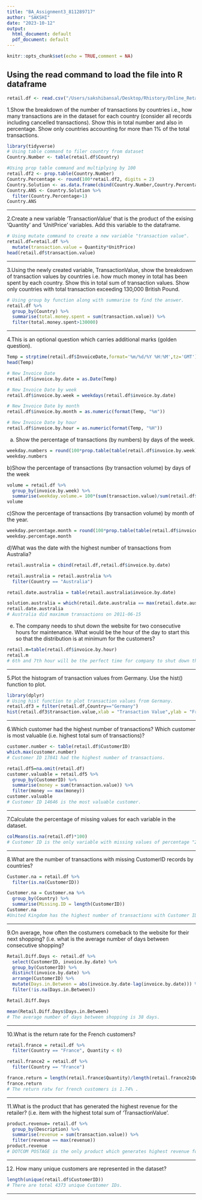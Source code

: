 ```yaml
---
title: "BA_Assignment3_811289717"
author: "SAKSHI"
date: "2023-10-12"
output:
  html_document: default
  pdf_document: default
---
```


```r
knitr::opts_chunk$set(echo = TRUE,comment = NA)
```

## Using the read command to load the file into R dataframe
```r
retail.df <- read.csv("/Users/sakshibansal/Desktop/Rhistory/Online_Retail.csv")
```

1.Show the breakdown of the number of transactions by countries i.e., how many transactions are
in the dataset for each country (consider all records including cancelled transactions). Show this
in total number and also in percentage. Show only countries accounting for more than 1% of the
total transactions.

```r
library(tidyverse)
# Using table command to filer country from dataset
Country.Number <- table(retail.df$Country)

#Using prop table command and multiplying by 100
retail.df2 <- prop.table(Country.Number)
Country.Percentage <- round(100*retail.df2, digits = 2)
Country.Solution <- as.data.frame(cbind(Country.Number,Country.Percentage))
Country.ANS <- Country.Solution %>% 
  filter(Country.Percentage>1)
Country.ANS
```
***

2.Create a new variable ‘TransactionValue’ that is the product of the exising ‘Quantity’ and
‘UnitPrice’ variables. Add this variable to the dataframe.

```r
# Using mutate command to create a new variable "transaction value".
retail.df=retail.df %>% 
  mutate(transaction.value = Quantity*UnitPrice)
head(retail.df$transaction.value)
```
***

3.Using the newly created variable, TransactionValue, show the breakdown of transaction values
by countries i.e. how much money in total has been spent by each country. Show this in total sum of transaction values. Show only countries with total transaction exceeding 130,000 British Pound.

```r
# Using group by function along with summarise to find the answer.
retail.df %>% 
  group_by(Country) %>% 
  summarise(total.money.spent = sum(transaction.value)) %>% 
  filter(total.money.spent>130000)
```
***

4.This is an optional question which carries additional marks (golden question).

```r
Temp = strptime(retail.df$InvoiceDate,format='%m/%d/%Y %H:%M',tz='GMT')
head(Temp)

# New Invoice Date
retail.df$invoice.by.date = as.Date(Temp)

# New Invoice Date by week
retail.df$invoice.by.week = weekdays(retail.df$invoice.by.date)

# New Invoice Date by month
retail.df$invoice.by.month = as.numeric(format(Temp, "%m"))

# New Invoice Date by hour
retail.df$invoice.by.hour = as.numeric(format(Temp, "%H"))
```

a) Show the percentage of transactions (by numbers) by days of the week.

```r
weekday.numbers = round(100*prop.table(table(retail.df$invoice.by.week)))
weekday.numbers
```

b)Show the percentage of transactions (by transaction volume) by days of the week

```r
volume = retail.df %>% 
  group_by(invoice.by.week) %>% 
  summarise(weekday.volume.= 100*(sum(transaction.value)/sum(retail.df$transaction.value)))
volume
```

c)Show the percentage of transactions (by transaction volume) by month of the year.

```r
weekday.percentage.month = round(100*prop.table(table(retail.df$invoice.by.month)))
weekday.percentage.month
```

d)What was the date with the highest number of transactions from Australia?

```r
retail.australia = cbind(retail.df,retail.df$invoice.by.date)

retail.australia = retail.australia %>% 
  filter(Country == "Australia")

retail.date.australia = table(retail.australia$invoice.by.date)

solution.australia = which(retail.date.australia == max(retail.date.australia))
retail.date.australia
# Australia did maximum transactions on 2011-06-15
```

e) The company needs to shut down the website for two consecutive hours for maintenance. What would be the hour of the day to start this so that the distribution is at minimum for the customers?

```r
retail.m=table(retail.df$invoice.by.hour)
retail.m
# 6th and 7th hour will be the perfect time for company to shut down the website for maintenance.
```

***

5.Plot the histogram of transaction values from Germany. Use the hist() function to plot.

```r
library(dplyr)
# Using hist function to plot transaction values from Germany.
retail.df3 = filter(retail.df,Country=="Germany")
hist(retail.df3$transaction.value,xlab = "Transaction Value",ylab = "Frequency",main = "Transaction vales from Germany",col = "green")
```
***

6.Which customer had the highest number of transactions? Which customer is most valuable (i.e.
highest total sum of transactions)?

```r
customer.number <- table(retail.df$CustomerID)
which.max(customer.number)
# Customer ID 17841 had the highest number of transactions.
```

```r
retail.df5=na.omit(retail.df)
customer.valuable = retail.df5 %>% 
  group_by(CustomerID) %>% 
  summarise(money = sum(transaction.value)) %>% 
  filter(money == max(money)) 
customer.valuable
# Customer ID 14646 is the most valuable customer.
```

***

7.Calculate the percentage of missing values for each variable in the dataset.

```r
colMeans(is.na(retail.df)*100)
# Customer ID is the only variable with missing values of percentage "24.92"
```

***

8.What are the number of transactions with missing CustomerID records by countries?

```r
Customer.na = retail.df %>% 
  filter(is.na(CustomerID))

Customer.na = Customer.na %>% 
  group_by(Country) %>% 
  summarise(Missing.ID = length(CustomerID))
Customer.na
#United Kingdom has the highest number of transactions with Customer ID i.e 133600.
```
***

9.On average, how often the costumers comeback to the website for their next shopping? (i.e. what
is the average number of days between consecutive shopping?

```r
Retail.Diff.Days <- retail.df %>% 
  select(CustomerID, invoice.by.date) %>%
  group_by(CustomerID) %>% 
  distinct(invoice.by.date) %>% 
  arrange(CustomerID) %>%  
  mutate(Days.in.Between = abs(invoice.by.date-lag(invoice.by.date))) %>%
  filter(!is.na(Days.in.Between)) 

Retail.Diff.Days

mean(Retail.Diff.Days$Days.in.Between)
# The average number of days between shopping is 38 days.
```

***

10.What is the return rate for the French customers?

```r
retail.france = retail.df %>% 
  filter(Country == "France", Quantity < 0)

retail.france2 = retail.df %>% 
  filter(Country == "France")

france.return = length(retail.france$Quantity)/length(retail.france2$Quantity)*100
france.return
# The return ratw for french customers is 1.74% .
```

***

11.What is the product that has generated the highest revenue for the retailer? (i.e. item with the highest total sum of ‘TransactionValue’.

```r
product.revenue= retail.df %>% 
  group_by(Description) %>% 
  summarise(revenue = sum(transaction.value)) %>% 
  filter(revenue == max(revenue))
product.revenue
# DOTCOM POSTAGE is the only product which generates highest revenue for retailer.
```

***

12. How many unique customers are represented in the dataset?

```r
length(unique(retail.df$CustomerID))
# There are total 4373 unique Customer IDs.
```

***